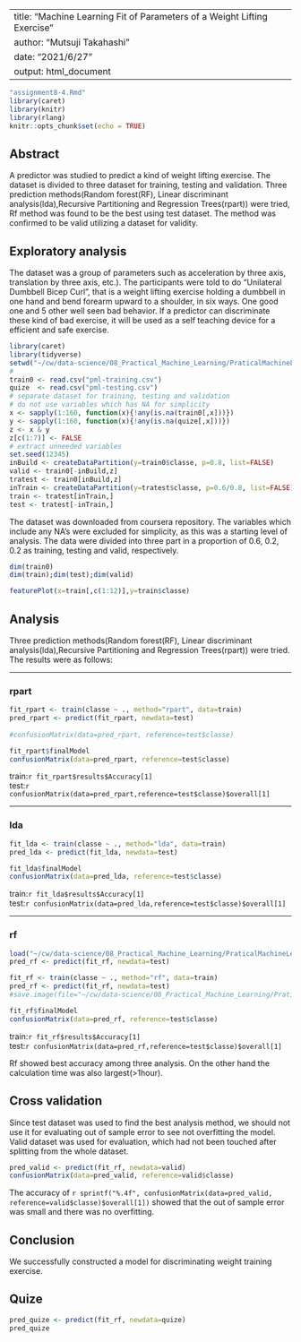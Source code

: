 --
title: "Machine Learning Fit of Parameters of a Weight Lifting Exercise"
author: "Mutsuji Takahashi"
date: "2021/6/27"
output: html_document
---

```r
"assignment8-4.Rmd"
library(caret)
library(knitr)
library(rlang)
knitr::opts_chunk$set(echo = TRUE)
```

## Abstract
A predictor was studied to predict a kind of weight lifting exercise. The dataset is divided to three dataset for training, testing and validation. Three prediction methods(Random forest(RF), Linear discriminant analysis(lda),Recursive Partitioning and Regression Trees(rpart)) were tried, Rf method was found to be the best using test dataset. The method was confirmed to be valid utilizing a dataset for validity.

## Exploratory analysis
The dataset was a group of parameters such as acceleration by three axis, translation by three axis, etc.). The participants were told to do "Unilateral Dumbbell Bicep Curl", that is a weight lifting exercise holding a dumbbell in one hand and bend forearm upward to a shoulder, in six ways. One good one and 5 other well seen bad behavior. If a predictor can discriminate these kind of bad exercise, it will be used as a self teaching device for a efficient and safe exercise.
```r
library(caret)
library(tidyverse)
setwd("~/cw/data-science/08_Practical_Machine_Learning/PraticalMachineLearningAssignment")
#
train0 <- read.csv("pml-training.csv")
quize  <- read.csv("pml-testing.csv")
# separate dataset for training, testing and validation
# do not use variables which has NA for simplicity 
x <- sapply(1:160, function(x){!any(is.na(train0[,x]))}) 
y <- sapply(1:160, function(x){!any(is.na(quize[,x]))}) 
z <- x & y
z[c(1:7)] <- FALSE
# extract unneeded variables
set.seed(12345)
inBuild <- createDataPartition(y=train0$classe, p=0.8, list=FALSE)
valid <- train0[-inBuild,z]
tratest <- train0[inBuild,z]
inTrain <- createDataPartition(y=tratest$classe, p=0.6/0.8, list=FALSE)
train <- tratest[inTrain,]
test <- tratest[-inTrain,]
```
The dataset was downloaded from coursera repository.
The variables which include any NA's were excluded for simplicity, as this was a starting level of analysis. 
The data were divided into three part in a proportion of 0.6, 0.2, 0.2 as training, testing and valid, respectively. 

```r
dim(train0)
dim(train);dim(test);dim(valid)
```
```r
featurePlot(x=train[,c(1:12)],y=train$classe)
```
  
## Analysis
Three prediction methods(Random forest(RF), Linear discriminant analysis(lda),Recursive Partitioning and Regression Trees(rpart)) were tried. The results were as follows:
	  
---

### rpart 
```r
fit_rpart <- train(classe ~ ., method="rpart", data=train)
pred_rpart <- predict(fit_rpart, newdata=test)
 
#confusionMatrix(data=pred_rpart, reference=test$classe)

```
```r
fit_rpart$finalModel
confusionMatrix(data=pred_rpart, reference=test$classe)
```
train:`r fit_rpart$results$Accuracy[1]`  
test:`r confusionMatrix(data=pred_rpart,reference=test$classe)$overall[1]`  

---

### lda
```r

fit_lda <- train(classe ~ ., method="lda", data=train)
pred_lda <- predict(fit_lda, newdata=test)
```
```r
fit_lda$finalModel
confusionMatrix(data=pred_lda, reference=test$classe)
```
train:`r fit_lda$results$Accuracy[1]`  
test:`r confusionMatrix(data=pred_lda,reference=test$classe)$overall[1]`  

---

### rf
```r
load("~/cw/data-science/08_Practical_Machine_Learning/PraticalMachineLearningAssignment/2021-07-02xx.Rdata")
pred_rf <- predict(fit_rf, newdata=test)
```

```r
fit_rf <- train(classe ~ ., method="rf", data=train)
pred_rf <- predict(fit_rf, newdata=test)
#save.image(file="~/cw/data-science/08_Practical_Machine_Learning/PraticalMachineLearningAssignment/2021-07-02x.RData")

```

```r
fit_rf$finalModel
confusionMatrix(data=pred_rf, reference=test$classe)
```
train:`r fit_rf$results$Accuracy[1]`  
test:`r confusionMatrix(data=pred_rf,reference=test$classe)$overall[1]`  

Rf showed best accuracy among three analysis. On the other hand the calculation time was also largest(>1hour).

## Cross validation
Since test dataset was used to find the best analysis method, we should not use it for evaluating out of sample error to see  not overfitting the model. Valid dataset was used for evaluation, which had not been touched after splitting from the whole dataset.

```r
pred_valid <- predict(fit_rf, newdata=valid)
confusionMatrix(data=pred_valid, reference=valid$classe)
```
The accuracy of `r sprintf("%.4f", confusionMatrix(data=pred_valid, reference=valid$classe)$overall[1])` showed that the out of sample error was small and there was no overfitting.

## Conclusion
We successfully constructed a model for discriminating weight training exercise. 

## Quize
```r
pred_quize <- predict(fit_rf, newdata=quize)
pred_quize
```